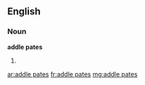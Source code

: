 ==English==

===Noun===
'''addle pates'''

# {{plural of|addle pate}}

[[ar:addle pates]]
[[fr:addle pates]]
[[mg:addle pates]]